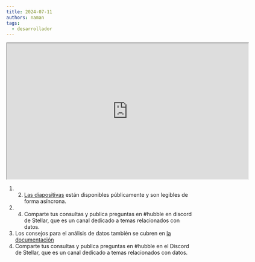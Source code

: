 ```yaml
---
title: 2024-07-11
authors: naman
tags:
  - desarrollador
---
```


<iframe
  src="https://drive.google.com/file/d/1uBv-Qv6bHzri7OeRyBJo7hxJtH6CKjEH/preview"
  width="640"
  height="360"
  allow="autoplay"
></iframe>

1. 2. [Las diapositivas](https://docs.google.com/presentation/d/1QsCwFLFcDF4RmNIwtSSnNrUfZb0RM0kLxOOxC7ENY5M/edit#slide=id.g2cb5821e4de_1_1143) están disponibles públicamente y son legibles de forma asíncrona.
2. 4. Comparte tus consultas y publica preguntas en #hubble en discord de Stellar, que es un canal dedicado a temas relacionados con datos.
3. Los consejos para el análisis de datos también se cubren en [la documentación](https://developers.stellar.org/docs/data/hubble/analyst-guide)
4. Comparte tus consultas y publica preguntas en #hubble en el Discord de Stellar, que es un canal dedicado a temas relacionados con datos.
